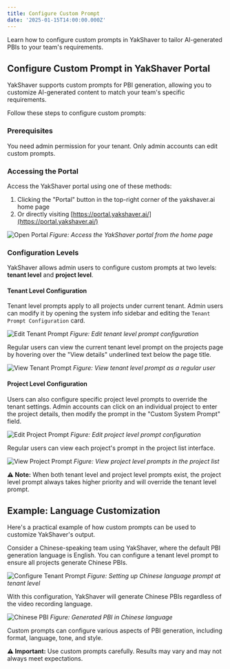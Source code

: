 ```yaml
---
title: Configure Custom Prompt
date: '2025-01-15T14:00:00.000Z'
---
```


Learn how to configure custom prompts in YakShaver to tailor AI-generated PBIs to your team's requirements.

## Configure Custom Prompt in YakShaver Portal

YakShaver supports custom prompts for PBI generation, allowing you to customize AI-generated content to match your team's specific requirements.

Follow these steps to configure custom prompts:

### Prerequisites

You need admin permission for your tenant. Only admin accounts can edit custom prompts.

### Accessing the Portal

Access the YakShaver portal using one of these methods:

1. Clicking the "Portal" button in the top-right corner of the yakshaver.ai home page
2. Or directly visiting [https://portal.yakshaver.ai/](https://portal.yakshaver.ai/)

![Open Portal](/YakShaver/Docs/open-portal.png)
*Figure: Access the YakShaver portal from the home page*

### Configuration Levels

YakShaver allows admin users to configure custom prompts at two levels: **tenant level** and **project level**.

#### Tenant Level Configuration

Tenant level prompts apply to all projects under current tenant. Admin users can modify it by opening the system info sidebar and editing the `Tenant Prompt Configuration` card.

![Edit Tenant Prompt](/YakShaver/Docs/edit-tenant-prompt.png)
*Figure: Edit tenant level prompt configuration*

Regular users can view the current tenant level prompt on the projects page by hovering over the "View details" underlined text below the page title.

![View Tenant Prompt](/YakShaver/Docs/view-tenant-prompt.png)
*Figure: View tenant level prompt as a regular user*

#### Project Level Configuration

Users can also configure specific project level prompts to override the tenant settings. Admin accounts can click on an individual project to enter the project details, then modify the prompt in the "Custom System Prompt" field.

![Edit Project Prompt](/YakShaver/Docs/edit-project-prompt.png)
*Figure: Edit project level prompt configuration*

Regular users can view each project's prompt in the project list interface.

![View Project Prompt](/YakShaver/Docs/view-project-prompt.png)
*Figure: View project level prompts in the project list*

**⚠️ Note:** When both tenant level and project level prompts exist, the project level prompt always takes higher priority and will override the tenant level prompt.

## Example: Language Customization

Here's a practical example of how custom prompts can be used to customize YakShaver's output.

Consider a Chinese-speaking team using YakShaver, where the default PBI generation language is English. You can configure a tenant level prompt to ensure all projects generate Chinese PBIs.

![Configure Tenant Prompt](/YakShaver/Docs/config-tenant-prompt.png)
*Figure: Setting up Chinese language prompt at tenant level*

With this configuration, YakShaver will generate Chinese PBIs regardless of the video recording language.

![Chinese PBI](/YakShaver/Docs/Chinese-PBI.png)
*Figure: Generated PBI in Chinese language*

Custom prompts can configure various aspects of PBI generation, including format, language, tone, and style.

**⚠️ Important:** Use custom prompts carefully. Results may vary and may not always meet expectations.
